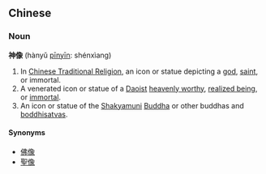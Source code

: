 ==Chinese==
===Noun===
'''神像''' (hànyǔ [[pinyin|pīnyīn]]: shénxìang)
#In [[Chinese Traditional Religion]], an icon or statue depicting a [[god]], [[saint]], or immortal.
#A venerated icon or statue of a [[Daoist]] [[heavenly worthy]], [[realized being]], or [[immortal]].
#An icon or statue of the [[Shakyamuni]] [[Buddha]] or other buddhas and [[boddhisatva]]s.

====Synonyms====
*[[佛像]]
*[[聖像]]